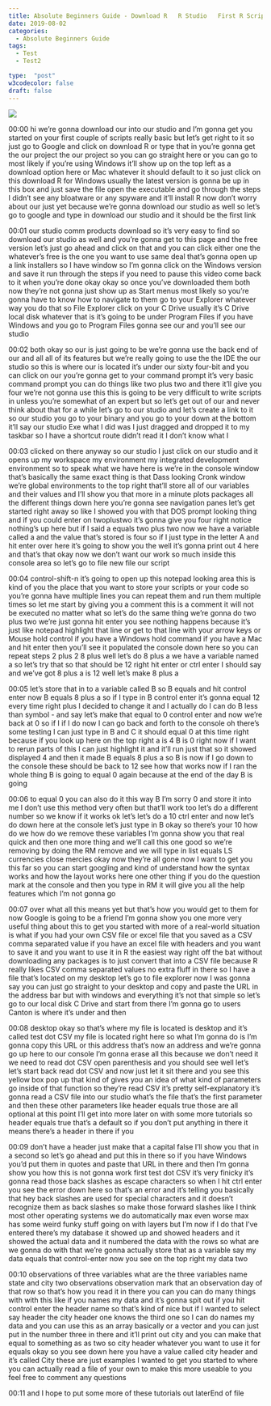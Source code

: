 ```yaml
---
title: Absolute Beginners Guide - Download R   R Studio   First R Script Complete Guide   Lesson 0
date: 2019-08-02
categories:
  - Absolute Beginners Guide
tags:
  - Test
  - Test2

type:  "post"
w3codecolor: false
draft: false
---
```


<a href="https://www.youtube.com/watch?v=sZo_Ig002Bw">
<img src="auto-posts/images/01-AbsoluteBeginnersGuide-GOODAUDIO-InstallR&RStudioonWindows+FirstScript2019.mp4.jpg">
</a>









00:00
hi we're gonna download our into our studio and I'm gonna get you started on
your first couple of scripts really basic but let's get right to it so just
go to Google and click on download R or type that in you're gonna get the our
project the our project so you can go straight here or you can go to most
likely if you're using Windows it'll show up on the top left as a download
option here or Mac whatever it should default to it so just click on this
download R for Windows usually the latest version is gonna be up in this
box and just save the file open the executable and go through the steps I
didn't see any bloatware or any spyware and it'll install R now don't worry
about our just yet because we're gonna download our studio as well so let's go
to google and type in download our studio and it should be the first link

00:01
our studio comm products download so it's very easy to find so download our
studio as well and you're gonna get to this page and the free version let's
just go ahead and click on that and you can click either one the whatever's free
is the one you want to use same deal that's gonna open up a link installers
so I have window so I'm gonna click on the Windows version and save it run
through the steps if you need to pause this video come back to it when you're
done okay okay so once you've downloaded them both now they're not gonna just
show up as Start menus most likely so you're gonna have to know how to
navigate to them go to your Explorer whatever way you do that so File
Explorer click on your C Drive usually it's C Drive local disk whatever that is
it's going to be under Program Files if you have Windows and you go to Program
Files gonna see our and you'll see our studio

00:02
both okay so our is just going to be we're gonna use the back end of our and
all all of its features but we're really going to use the the IDE the our studio
so this is where our is located it's under our sixty
four-bit and you can click on our you're gonna get to your command prompt it's
very basic command prompt you can do things like two plus two and there it'll
give you four we're not gonna use this this is going to be very difficult to
write scripts in unless you're somewhat of an expert but so let's get out of our
and never think about that for a while let's go to our studio and let's create
a link to it so our studio you go to your binary and you go to your down at
the bottom it'll say our studio Exe what I did was I just dragged and dropped it
to my taskbar so I have a shortcut route didn't read it I don't know what I

00:03
clicked on there anyway so our studio I just click on our studio and it opens up
my workspace my environment my integrated development environment so to
speak what we have here is we're in the console window that's basically the same
exact thing is that Dass looking Cronk window
we're global environments to the top right that'll store all of our variables
and their values and I'll show you that more in a minute plots packages all the
different things down here you're gonna see navigation panes let's get started
right away so like I showed you with that DOS prompt looking thing and if you
could enter on twoplustwo it's gonna give you four right notice nothing's up
here but if I said a equals two plus two now we have a variable called a and the
value that's stored is four so if I just type in the letter A and hit enter over
here it's going to show you the well it's gonna print out 4 here and that's
that okay now we don't want our work so much
inside this console area so let's go to file new file our script

00:04
control-shift-n it's going to open up this notepad looking area this is kind
of you the place that you want to store your scripts or your code so you're
gonna have multiple lines you can repeat them and run them multiple times so let
me start by giving you a comment this is a comment it will not be executed no
matter what so let's do the same thing we're gonna do two plus two we're just
gonna hit enter you see nothing happens because it's just like notepad highlight
that line or get to that line with your arrow keys or Mouse hold
control if you have a Windows hold command if you have a Mac and hit enter
then you'll see it populated the console
down here so you can repeat steps 2 plus 2 8 plus well let's do 8 plus a we have
a variable named a so let's try that so that should be 12 right hit enter or
ctrl enter I should say and we've got 8 plus a is 12 well let's make 8 plus a

00:05
let's store that in to a variable called B so B equals and hit control enter
now B equals 8 plus a so if I type in B control enter it's gonna equal 12 every
time right plus I decided to change it and I actually do I can do B less than
symbol - and say let's make that equal to 0 control enter and now we're back at
0 so if I if I do now I can go back and forth to the console oh there's some
testing I can just type in B and C it should equal 0 at this time right
because if you look up here on the top right a is 4 B is 0 right now if I want
to rerun parts of this I can just highlight it and it'll run just that so
it showed displayed 4 and then it made B
equals 8 plus a so B is now if I go down to the console these should be back to
12 see how that works now if I ran the whole thing B is going to equal 0 again
because at the end of the day B is going

00:06
to equal 0 you can also do it this way B
I'm sorry 0 and store it into me I don't use this method very often but that'll
work too let's do a different number so we know if it works ok let's let's do a
10 ctrl enter and now let's do down here
at the console let's just type in B okay so there's your 10 how do we how do we
remove these variables I'm gonna show you that real quick and then one more
thing and we'll call this one good so we're removing by doing the RM remove
and we will type in list equals LS currencies close mercies
okay now they're all gone now I want to get you this far so you can start
googling and kind of understand how the syntax works and how the layout works
here one other thing if you do the question mark at the console and then
you type in RM it will give you all the help features which I'm not gonna go

00:07
over what all this means yet but that's how you would get to them for now Google
is going to be a friend I'm gonna show you one more very useful thing about
this to get you started with more of a real-world situation is what if you had
your own CSV file or excel file that you saved as a CSV comma separated value if
you have an excel file with headers and you want to save it and you want to use
it in R the easiest way right off the bat without downloading any packages is
to just convert that into a CSV file because R really likes CSV comma
separated values no extra fluff in there so I have a file that's located on my
desktop let's go to file explorer now I was gonna say you can just go straight
to your desktop and copy and paste the URL in the address bar but with windows
and everything it's not that simple so let's go to our local disk C Drive and
start from there I'm gonna go to users Canton is where it's under and then

00:08
desktop okay so that's where my file is located is desktop and it's called test
dot CSV my file is located right here so
what I'm gonna do is I'm gonna copy this URL or this address that's now an
address and we're gonna go up here to our console I'm gonna erase all this
because we don't need it we need to read dot CSV open parenthesis and you should
see well let's let's start back read dot CSV and now just let it sit there and
you see this yellow box pop up that kind of gives you an idea of what kind of
parameters go inside of that function so they're read CSV it's pretty
self-explanatory it's gonna read a CSV file into our studio what's the file
that's the first parameter and then these other parameters like header
equals true those are all optional at this point I'll get into more
later on with some more tutorials so header equals true that's a default so
if you don't put anything in there it means there's a header in there if you

00:09
don't have a header just make that a capital false I'll show you that in a
second so let's go ahead and put this in there so if you have Windows you'd put
them in quotes and paste that URL in there and then I'm gonna show you how
this is not gonna work first test dot CSV
it's very finicky it's gonna read those back slashes as escape characters so
when I hit ctrl enter you see the error down here so that's an error and it's
telling you basically that hey back slashes are used for special characters
and it doesn't recognize them as back slashes so make those forward slashes
like I think most other operating systems we do automatically max even
worse max has some weird funky stuff going on with layers but I'm now if I do
that I've entered there's my database it showed up and showed headers and it
showed the actual data and it numbered the data with the rows so what are we
gonna do with that we're gonna actually store that as a variable say my data
equals that control-enter now you see on the top right my data two

00:10
observations of three variables what are the three variables name state and city
two observations observation mark that an observation day of that row so that's
how you read it in there you can you can do many things with with this like if
you names my data and it's gonna spit out if you hit control enter the header
name so that's kind of nice but if I wanted to select say header the city
header one knows the third one so I can do names my data and you can use this as
an array basically or a vector and you can just put in the number three in
there and it'll print out city and you can make that equal to something as as
two so city header whatever you want to use it for equals okay so you see down
here you have a value called city header and it's called City these are just
examples I wanted to get you started to where you can actually read a file of
your own to make this more useable to you feel free to comment any questions

00:11
and I hope to put some more of these tutorials out laterEnd of file

